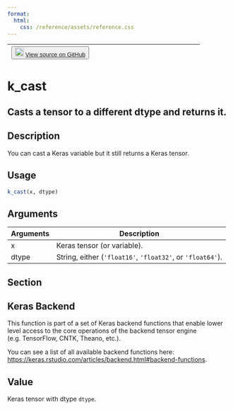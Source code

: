 ```yaml
---
format:
  html:
    css: /reference/assets/reference.css
---
```


| <button class="button"> ![](/reference/assets/GitHub-Mark-32px.png){width="20"} [View source on GitHub](https://github.com/rstudio/keras//blob/main/R/backend.R#L330) </button> |
|:------------------------------:|:--------------------------------------:|

# k_cast

## Casts a tensor to a different dtype and returns it.

## Description
You can cast a Keras variable but it still returns a Keras tensor. 


## Usage
```r
k_cast(x, dtype) 
```

## Arguments
|Arguments|Description|
|---|---|
| x | Keras tensor (or variable). |
| dtype | String, either (`'float16'`, `'float32'`, or `'float64'`). |


## Section

## Keras Backend

This function is part of a set of Keras backend functions that enable lower level access to the core operations of the backend tensor engine (e.g. TensorFlow, CNTK, Theano, etc.). 

You can see a list of all available backend functions here: [https://keras.rstudio.com/articles/backend.html#backend-functions](https://keras.rstudio.com/articles/backend.html#backend-functions). 

## Value
Keras tensor with dtype `dtype`. 




